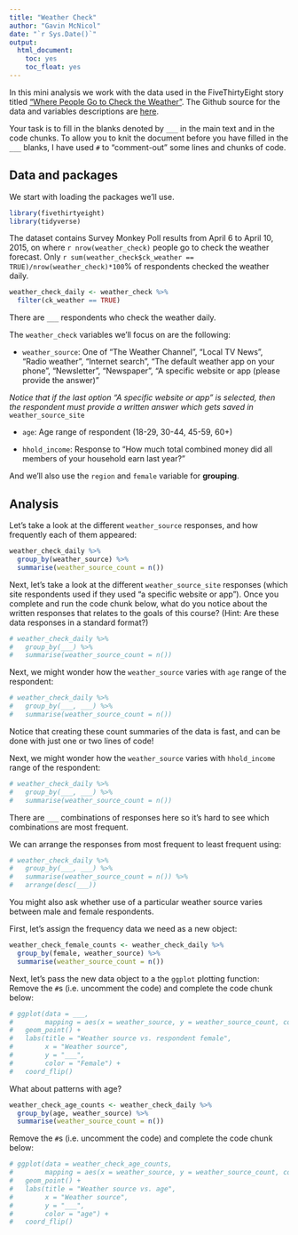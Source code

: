 ```yaml
---
title: "Weather Check"
author: "Gavin McNicol"
date: "`r Sys.Date()`"
output:
  html_document: 
    toc: yes
    toc_float: yes
---
```


In this mini analysis we work with the data used in the FiveThirtyEight story titled ["Where People Go to Check the Weather"](https://fivethirtyeight.com/features/weather-forecast-news-app-habits/).
The Github source for the data and variables descriptions are [here](https://github.com/fivethirtyeight/data/tree/master/weather-check).

Your task is to fill in the blanks denoted by `___` in the main text and in the code chunks.
To allow you to knit the document before you have filled in the `___` blanks, I have used `#` to "comment-out" some lines and chunks of code.

## Data and packages

We start with loading the packages we'll use.

```r
library(fivethirtyeight)
library(tidyverse)
```

The dataset contains Survey Monkey Poll results from April 6 to April 10, 2015, on where `r nrow(weather_check)` people go to check the weather forecast.
Only `r sum(weather_check$ck_weather == TRUE)/nrow(weather_check)*100`% of respondents checked the weather daily.

```r
weather_check_daily <- weather_check %>% 
  filter(ck_weather == TRUE)
```

There are `___` respondents who check the weather daily.

The `weather_check` variables we'll focus on are the following:

-   `weather_source`: One of "The Weather Channel", "Local TV News", "Radio weather", "Internet search", "The default weather app on your phone", "Newsletter", "Newspaper", "A specific website or app (please provide the answer)"

*Notice that if the last option "A specific website or app" is selected, then the respondent must provide a written answer which gets saved in* `weather_source_site`

-   `age`: Age range of respondent (18-29, 30-44, 45-59, 60+)

-   `hhold_income`: Response to "How much total combined money did all members of your household earn last year?"

And we'll also use the `region` and `female` variable for **grouping**.

## Analysis

Let's take a look at the different `weather_source` responses, and how frequently each of them appeared:

```r
weather_check_daily %>%
  group_by(weather_source) %>%
  summarise(weather_source_count = n()) 
```

Next, let's take a look at the different `weather_source_site` responses (which site respondents used if they used "a specific website or app").
Once you complete and run the code chunk below, what do you notice about the written responses that relates to the goals of this course?
(Hint: Are these data responses in a standard format?)

```r
# weather_check_daily %>%
#   group_by(___) %>%
#   summarise(weather_source_count = n())
```

Next, we might wonder how the `weather_source` varies with `age` range of the respondent:

```r
# weather_check_daily %>%
#   group_by(___, ___) %>%
#   summarise(weather_source_count = n())
```

Notice that creating these count summaries of the data is fast, and can be done with just one or two lines of code!

Next, we might wonder how the `weather_source` varies with `hhold_income` range of the respondent:

```r
# weather_check_daily %>%
#   group_by(___, ___) %>%
#   summarise(weather_source_count = n())
```

There are `___` combinations of responses here so it's hard to see which combinations are most frequent.

We can arrange the responses from most frequent to least frequent using:

```r
# weather_check_daily %>%
#   group_by(___, ___) %>%
#   summarise(weather_source_count = n()) %>% 
#   arrange(desc(___))
```

You might also ask whether use of a particular weather source varies between male and female respondents.

First, let's assign the frequency data we need as a new object:

```r
weather_check_female_counts <- weather_check_daily %>%
  group_by(female, weather_source) %>%
  summarise(weather_source_count = n())
```

Next, let's pass the new data object to a the `ggplot` plotting function: Remove the `#`s (i.e. uncomment the code) and complete the code chunk below:

```r
# ggplot(data = ___, 
#        mapping = aes(x = weather_source, y = weather_source_count, color = female)) +
#   geom_point() +
#   labs(title = "Weather source vs. respondent female",
#        x = "Weather source",
#        y = "___",
#        color = "Female") +
#   coord_flip()
```

What about patterns with age?

```r
weather_check_age_counts <- weather_check_daily %>%
  group_by(age, weather_source) %>%
  summarise(weather_source_count = n())
```

Remove the `#`s (i.e. uncomment the code) and complete the code chunk below:

```r
# ggplot(data = weather_check_age_counts,
#        mapping = aes(x = weather_source, y = weather_source_count, color = ___)) +
#   geom_point() +
#   labs(title = "Weather source vs. age",
#        x = "Weather source",
#        y = "___",
#        color = "age") +
#   coord_flip()
```
